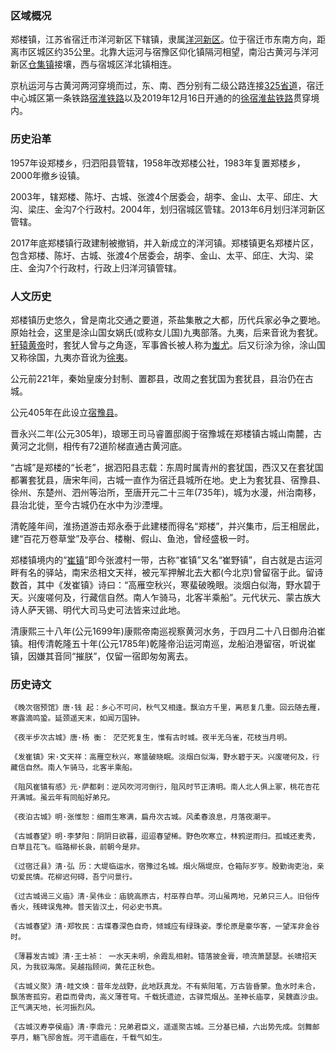 {{中国乡级行政区|32/13/02/108/000}}

===区域概况===

郑楼镇，江苏省宿迁市洋河新区下辖镇，隶属[[洋河新区|洋河新区]]。位于宿迁市东南方向，距离市区城区约35公里。北靠大运河与宿豫区仰化镇隔河相望，南沿古黄河与洋河新区[[仓集镇|仓集镇]]接壤，西与宿城区洋北镇相连。

京杭运河与古黄河两河穿境而过，东、南、西分别有二级公路连接[[325省道|325省道]]，宿迁中心城区第一条铁路[[宿淮铁路|宿淮铁路]]以及2019年12月16日开通的的[[徐宿淮盐铁路|徐宿淮盐铁路]]贯穿境内。

===历史沿革===

1957年设郑楼乡，归泗阳县管辖，1958年改郑楼公社，1983年复置郑楼乡，2000年撤乡设镇。

2003年，辖郑楼、陈圩、古城、张渡4个居委会，胡李、金山、太平、邱庄、大沟、梁庄、金沟7个行政村。2004年，划归宿城区管辖。2013年6月划归洋河新区管辖。

2017年底郑楼镇行政建制被撤销，并入新成立的洋河镇。郑楼镇更名郑楼片区，包含郑楼、陈圩、古城、张渡4个居委会，胡李、金山、太平、邱庄、大沟、梁庄、金沟7个行政村，行政上归洋河镇管辖。

===人文历史===

郑楼镇历史悠久，曾是南北交通之要道，茶盐集散之大都，历代兵家必争之要地。原始社会，这里是涂山国女娲氏(或称女儿国)九夷部落。九夷，后来音讹为套犹。[[轩辕黄帝|轩辕黄帝]]时，套犹人曾与之角逐，军事酋长被人称为[[蚩尤|蚩尤]]。后又衍涂为徐，涂山国又称徐国，九夷亦音讹为[[徐夷|徐夷]]。

公元前221年，秦始皇废分封制、置郡县，改周之套犹国为套犹县，县治仍在古城。

公元405年在此设立[[宿豫县|宿豫县]]。

晋永兴二年(公元305年)，琅琊王司马睿置邸阁于宿豫城在郑楼镇古城山南麓，古黄河之北侧，相传有72道阶梯直通古黄河底。

“古城”是郑楼的“长老”，据泗阳县志载：东周时属青州的套犹国，西汉又在套犹国都署套犹县，唐宋年间，古城一直作为宿迁县城所在地。史上为套犹县、宿豫县、徐州、东楚州、泗州等治所，至唐开元二十三年(735年)，城为水漫，州治南移，县治北徙，至今古城仍在水中为沙湮埋。

清乾隆年间，淮扬道游击郑永泰于此建楼而得名“郑楼”，并兴集市，后王相居此，建“百花万卷草堂”及亭台、楼榭、假山、鱼池，曾经盛极一时。

郑楼镇境内的“[[崔镇|崔镇]]”即今张渡村一带，古称“崔镇”又名“崔野镇”，自古就是古运河畔有名的驿站，南宋丞相文天祥，被元军押解北去大都(今北京)曾留宿于此。留诗数首，其中《发崔镇》诗曰：“高雁空秋兴，寒蜚破晚眼。淡烟白似海，野水碧于天。兴废嗟何及，行藏信自然。南人乍骑马，北客半乘船”。元代状元、蒙古族大诗人萨天锡、明代大司马史可法皆来过此地。

清康熙三十八年(公元1699年)康熙帝南巡视察黄河水务，于四月二十八日御舟泊崔镇。相传清乾隆五十年(公元1785年)乾隆帝沿运河南巡，龙船泊港留宿，听说崔镇，因嫌其音同“摧朕”，仅留一宿即匆匆离去。

===历史诗文===

 《晚次宿预馆》唐·钱 起：乡心不可问，秋气又相逢。飘泊方千里，离悲复几重。回云随去雁，寒露滴鸣蛩。延颈遥天末，如闻万国钟。

 《夜半步次古城》唐·杨 衡： 茫茫死复生，惟有古时城。夜半无乌雀，花枝当月明。

 《发崔镇》宋·文天祥：高雁空秋兴，寒螀破晓眠。淡烟白似海，野水碧于天。兴废嗟何及，行藏信自然。南人乍骑马，北客半乘船。

 《阻风崔镇有感》元·萨都剌：逆风吹河河倒行，阻风时节正清明。南人北人俱上冢，桃花杏花开满城。虽云年有同船好弟兄。

 《夜泊古城》明·张惟恕：细雨生寒满，扁舟次古城。风柔春浪息，月落夜潮平。

 《古城春望》明·李梦阳：阴阴日欲暮，迢迢春望稀。野色吹寒立，林鸦逆雨归。孤城还麦秀，白草且花飞。临路柳长袅，前朝今是非。

 《过宿迁县》清·弘 历：大堤临运水，宿豫过名城。烟火隔堤庶，仓箱际岁亨。殷勤询吏治，亲切爱民情。花柳迟何碍，吾宁问景行。

 《过古城谒三义庙》清·吴伟业：庙貌高原古，村巫荐白苹。河山虽两地，兄弟只三人。旧俗传香火，残碑误鬼神。普天皆汉土，何必史书真。

 《古城春望》清·郑牧民：古堞春深色自奇，倾城应有绿珠姿。季伦原是豪华客，一望浑非金谷时。

 《薄暮发古城》清·王士祯： 一水天未明，余霞乱相射。错落披金膏，喷流萧瑟瑟。长啸招天风，为我驭海席。吴越指顾间，黄花正秋色。

 《古城义聚》清·眭文焕：昔年龙战野，此地跃真龙。不有紫阳笔，万古皆昏蒙。鱼水时未合，飘荡寄孤穷。君臣而骨肉，高义薄苍穹。千载抚遗迹，古驿荒烟丛。圣神长庙享，吴魏直沙虫。正气满天地，长河振烈风。

 《古城汉寿亭侯庙》清·李鼎元：兄弟君臣义，遥遥聚古城。三分基已植，六出势先成。剑舞邮亭月，觞飞邸舍旌。河干遗庙在，千载气如生。